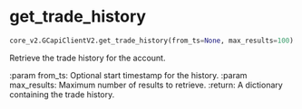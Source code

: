 # get_trade_history { #pygcapi.core_v2.GCapiClientV2.get_trade_history }

```python
core_v2.GCapiClientV2.get_trade_history(from_ts=None, max_results=100)
```

Retrieve the trade history for the account.

:param from_ts: Optional start timestamp for the history.
:param max_results: Maximum number of results to retrieve.
:return: A dictionary containing the trade history.
